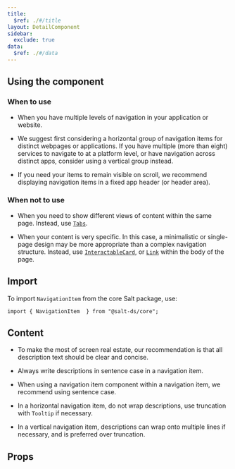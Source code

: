 ```yaml
---
title:
  $ref: ./#/title
layout: DetailComponent
sidebar:
  exclude: true
data:
  $ref: ./#/data
---
```


## Using the component

### When to use

- When you have multiple levels of navigation in your application or website.

- We suggest first considering a horizontal group of navigation items for distinct webpages or applications. If you have multiple (more than eight) services to navigate to at a platform level, or have navigation across distinct apps, consider using a vertical group instead.

- If you need your items to remain visible on scroll, we recommend displaying navigation items in a fixed app header (or header area).

### When not to use

- When you need to show different views of content within the same page. Instead, use [`Tabs`](/salt/components/tabs/).

- When your content is very specific. In this case, a minimalistic or single-page design may be more appropriate than a complex navigation structure. Instead, use [`InteractableCard`](../card), or [`Link`](../link) within the body of the page.

## Import

To import `NavigationItem` from the core Salt package, use:

```
import { NavigationItem  } from "@salt-ds/core";
```

## Content

- To make the most of screen real estate, our recommendation is that all description text should be clear and concise.

- Always write descriptions in sentence case in a navigation item.

- When using a navigation item component within a navigation item, we recommend using sentence case.

- In a horizontal navigation item, do not wrap descriptions, use truncation with `Tooltip` if necessary.

- In a vertical navigation item, descriptions can wrap onto multiple lines if necessary, and is preferred over truncation.

## Props

<PropsTable packageName="core" componentName="NavigationItem" />
